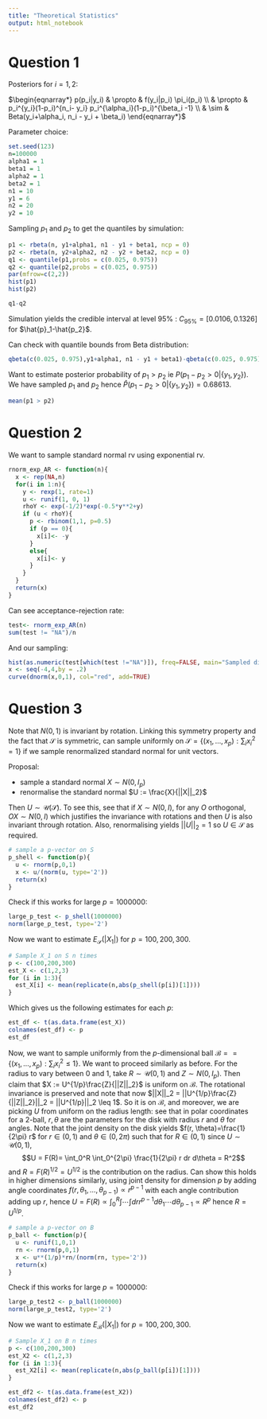 ```yaml
---
title: "Theoretical Statistics"
output: html_notebook
---
```


# Question 1

Posteriors for $i = 1,2$:

$\begin{eqnarray*} p(p_i|y_i) & \propto & f(y_i|p_i) \pi_i(p_i) \\  & \propto & p_i^{y_i}(1-p_i)^{n_i- y_i} p_i^{\alpha_i}(1-p_i)^{\beta_i -1} \\ & \sim & Beta(y_i+\alpha_i, n_i - y_i + \beta_i) \end{eqnarray*}$

Parameter choice:

```r
set.seed(123)
n=100000
alpha1 = 1
beta1 = 1
alpha2 = 1
beta2 = 1
n1 = 10
y1 = 6
n2 = 20
y2 = 10
```

Sampling $p_1$ and $p_2$ to get the quantiles by simulation:

```r
p1 <- rbeta(n, y1+alpha1, n1 - y1 + beta1, ncp = 0)
p2 <- rbeta(n, y2+alpha2, n2 - y2 + beta2, ncp = 0)
q1 <- quantile(p1,probs = c(0.025, 0.975))
q2 <- quantile(p2,probs = c(0.025, 0.975))
par(mfrow=c(2,2))
hist(p1)
hist(p2)
```
```r
q1-q2
```

Simulation yields the credible interval at level 95\% : $C_{95\%} = [0.0106, 0.1326]$ for $\hat{p}_1-\hat{p_2}$. 

Can check with quantile bounds from Beta distribution:
```r
qbeta(c(0.025, 0.975),y1+alpha1, n1 - y1 + beta1)-qbeta(c(0.025, 0.975),y2+alpha2, n2 - y2 + beta2)
```

Want to estimate posterior probability of $p_1 > p_2$ ie $P(p_1 - p_2 > 0|\{y_1, y_2\})$. We have sampled $p_1$ and $p_2$ hence $\hat{P}(p_1 - p_2 > 0|\{y_1, y_2\}) = 0.68613$.

```r
mean(p1 > p2)
```

# Question 2
We want to sample standard normal rv using exponential rv. 
```r
rnorm_exp_AR <- function(n){
  x <- rep(NA,n)
  for(i in 1:n){
    y <- rexp(1, rate=1)
    u <- runif(1, 0, 1)
    rhoY <- exp(-1/2)*exp(-0.5*y**2+y)
    if (u < rhoY){
      p <- rbinom(1,1, p=0.5)
      if (p == 0){
        x[i]<- -y
      }
      else{
        x[i]<- y
      }
    }
  }    
  return(x)
}
```
Can see acceptance-rejection rate: 
```r
test<- rnorm_exp_AR(n)
sum(test != "NA")/n 
```

And our sampling:  
```r
hist(as.numeric(test[which(test !="NA")]), freq=FALSE, main="Sampled distribution for N(0,1)", xlab="samples")
x <- seq(-4,4,by = .2)
curve(dnorm(x,0,1), col="red", add=TRUE)
```


# Question 3

Note that $N(0,1)$ is invariant by rotation. Linking this symmetry property and the fact that $\mathcal{S}$ is symmetric, can sample uniformly on $\mathcal{S} = \{(x_1, \dots, x_p): \sum_i x_i^2 = 1 \}$ if we sample renormalized standard normal for unit vectors.

Proposal:

- sample a standard normal $X \sim N(0,I_p)$
- renormalise the standard normal $U := \frac{X}{||X||_2}$ 

Then $U \sim \mathcal{U}(\mathcal{S})$. To see this, see that if $X \sim N(0,I)$, for any $O$ orthogonal, $OX \sim N(0,I)$ which justifies the invariance with rotations and then $U$ is also invariant through rotation. Also, renormalising yields $||U||_2 = 1$ so $U \in \mathcal{S}$ as required. 


```r
# sample a p-vector on S
p_shell <- function(p){
  u <- rnorm(p,0,1)
  x <- u/(norm(u, type='2'))
  return(x)
}
```

Check if this works for large $p=1 000 000$: 
```r
large_p_test <- p_shell(1000000)
norm(large_p_test, type='2')
```

Now we want to estimate $E_\mathcal{S}(|X_1|)$ for $p=100,200,300$. 
```r
# Sample X_1 on S n times 
p <- c(100,200,300)
est_X <- c(1,2,3)
for (i in 1:3){
  est_X[i] <- mean(replicate(n,abs(p_shell(p[i])[1])))
}
```

Which gives us the following estimates for each $p$:
```r
est_df <- t(as.data.frame(est_X))
colnames(est_df) <- p
est_df
```


Now, we want to sample uniformly from the $p$-dimensional ball $\mathcal{B}= = \{(x_1, \dots, x_p): \sum_i x_i^2 \leq 1\}$.
We want to proceed similarly as before. For the radius to vary between 0 and 1, take $R \sim \mathcal{U}(0,1)$ and $Z \sim N(0,I_p)$. Then claim that $X := U^{1/p}\frac{Z}{||Z||_2}$ is uniform on $\mathcal{B}$. The rotational invariance is preserved and note that now $||X||_2 = ||U^{1/p}\frac{Z}{||Z||_2}||_2 = ||U^{1/p}||_2 \leq 1$. So it is on $\mathcal{B}$, and moreover, we are picking $U$ from uniform on the radius length: see that in polar coordinates for a 2-ball, $r, \theta$ are the parameters for the disk with radius $r$ and $\theta$ for angles. Note that the joint density on the disk yields $f(r, \theta)=\frac{1}{2\pi} r$ for $r \in (0,1)$ and $\theta \in (0, 2\pi)$ such that for $R \in (0,1)$ since $U \sim \mathcal{U}(0,1)$, 
$$U = F(R)= \int_0^R \int_0^{2\pi} \frac{1}{2\pi} r dr d\theta  = R^2$$ 
and $R = F(R)^{1/2} = U^{1/2}$ is the contribution on the radius. Can show this holds in higher dimensions similarly, using joint density for dimension $p$ by adding angle coordinates $f(r, \theta_1, \dots, \theta_{p-1}) \propto r^{p-1}$ with each angle contribution adding up $r$, hence $U = F(R) \propto \int_0^R \int \cdots \int dr r^{p-1} d\theta_1 \cdots d\theta_{p-1} \propto R^p$ hence $R = U^{1/p}$.


```r
# sample a p-vector on B
p_ball <- function(p){
  u <- runif(1,0,1)
  rn <- rnorm(p,0,1)
  x <- u**(1/p)*rn/(norm(rn, type='2'))
  return(x)
}
```

Check if this works for large $p=1 000 000$: 
```r
large_p_test2 <- p_ball(1000000)
norm(large_p_test2, type='2')
```


Now we want to estimate $E_\mathcal{B}(|X_1|)$ for $p=100,200,300$. 
```r
# Sample X_1 on B n times
p <- c(100,200,300)
est_X2 <- c(1,2,3)
for (i in 1:3){
  est_X2[i] <- mean(replicate(n,abs(p_ball(p[i])[1])))
}

est_df2 <- t(as.data.frame(est_X2))
colnames(est_df2) <- p
est_df2
```





